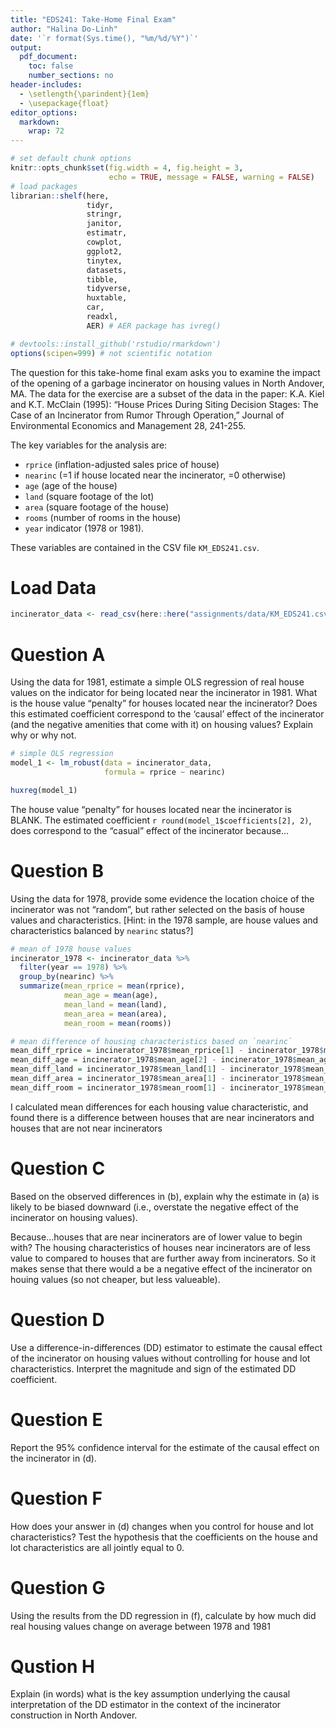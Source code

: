 ```yaml
---
title: "EDS241: Take-Home Final Exam"
author: "Halina Do-Linh"
date: '`r format(Sys.time(), "%m/%d/%Y")`'
output: 
  pdf_document:
    toc: false
    number_sections: no
header-includes:
  - \setlength{\parindent}{1em}
  - \usepackage{float}
editor_options: 
  markdown: 
    wrap: 72
---
```


```r
# set default chunk options
knitr::opts_chunk$set(fig.width = 4, fig.height = 3, 
                      echo = TRUE, message = FALSE, warning = FALSE)
# load packages
librarian::shelf(here,
                 tidyr,
                 stringr,
                 janitor,
                 estimatr,
                 cowplot,
                 ggplot2,
                 tinytex,
                 datasets,
                 tibble,
                 tidyverse,
                 huxtable,
                 car,
                 readxl,
                 AER) # AER package has ivreg()

# devtools::install_github('rstudio/rmarkdown')
options(scipen=999) # not scientific notation
```

\noindent The question for this take-home final exam asks you to examine the impact of the opening of a garbage incinerator on housing values in North Andover, MA. The data for the exercise are a subset of the data in the paper: K.A. Kiel and K.T. McClain (1995): “House Prices During Siting Decision Stages: The Case of an Incinerator from Rumor Through Operation,” Journal of Environmental Economics and Management 28, 241-255.

\noindent The key variables for the analysis are: 

- `rprice` (inflation-adjusted sales price of house)
- `nearinc` (=1 if house located near the incinerator, =0 otherwise)
- `age` (age of the house)
- `land` (square footage of the lot)
- `area` (square footage of the house)
- `rooms` (number of rooms in the house)
- `year` indicator (1978 or 1981).

\noindent These variables are contained in the CSV file `KM_EDS241.csv`.

# Load Data

```r
incinerator_data <- read_csv(here::here("assignments/data/KM_EDS241.csv"))
```

# Question A
\noindent Using the data for 1981, estimate a simple OLS regression of real house values on the indicator for being located near the incinerator in 1981. What is the house value “penalty” for houses located near the incinerator? Does this estimated coefficient correspond to the ‘causal’ effect of the incinerator (and the negative amenities that come with it) on housing values? Explain why or why not.

```r
# simple OLS regression
model_1 <- lm_robust(data = incinerator_data, 
                     formula = rprice ~ nearinc)

huxreg(model_1)
```

\noindent \textbf{Answer:} The house value "penalty" for houses located near the incinerator is BLANK. The estimated coefficient `r round(model_1$coefficients[2], 2)`, does correspond to the "casual" effect of the incinerator because...

# Question B
\noindent Using the data for 1978, provide some evidence the location choice of the incinerator was not “random”, but rather selected on the basis of house values and characteristics. [Hint: in the 1978 sample, are house values and characteristics balanced by `nearinc` status?]

```r
# mean of 1978 house values 
incinerator_1978 <- incinerator_data %>%
  filter(year == 1978) %>%
  group_by(nearinc) %>%
  summarize(mean_rprice = mean(rprice),
            mean_age = mean(age),
            mean_land = mean(land),
            mean_area = mean(area),
            mean_room = mean(rooms))

# mean difference of housing characteristics based on `nearinc`
mean_diff_rprice = incinerator_1978$mean_rprice[1] - incinerator_1978$mean_rprice[2]
mean_diff_age = incinerator_1978$mean_age[2] - incinerator_1978$mean_age[1]
mean_diff_land = incinerator_1978$mean_land[1] - incinerator_1978$mean_land[2]
mean_diff_area = incinerator_1978$mean_area[1] - incinerator_1978$mean_area[2]
mean_diff_room = incinerator_1978$mean_room[1] - incinerator_1978$mean_room[2]
```

\noindent \textbf{Answer:} I calculated mean differences for each housing value characteristic, and found there is a difference between houses that are near incinerators and houses that are not near incinerators 

# Question C
\noindent Based on the observed differences in (b), explain why the estimate in (a) is likely to be biased downward (i.e., overstate the negative effect of the incinerator on housing values).

\noindent \textbf{Answer:} Because...houses that are near incinerators are of lower value to begin with? The housing characteristics of houses near incinerators are of less value to compared to houses that are further away from incinerators. So it makes sense that there would a be a negative effect of the incinerator on houing values (so not cheaper, but less valueable). 

# Question D
\noindent Use a difference-in-differences (DD) estimator to estimate the causal effect of the incinerator on housing values without controlling for house and lot characteristics. Interpret the magnitude and sign of the estimated DD coefficient.

# Question E
\noindent Report the 95% confidence interval for the estimate of the causal effect on the incinerator in (d).

# Question F
\noindent How does your answer in (d) changes when you control for house and lot characteristics? Test the hypothesis that the coefficients on the house and lot characteristics are all jointly equal to 0.

# Question G
\noindent Using the results from the DD regression in (f), calculate by how much did real housing values change on average between 1978 and 1981

# Qustion H
\noindent Explain (in words) what is the key assumption underlying the causal interpretation of the DD estimator in the context of the incinerator construction in North Andover.



